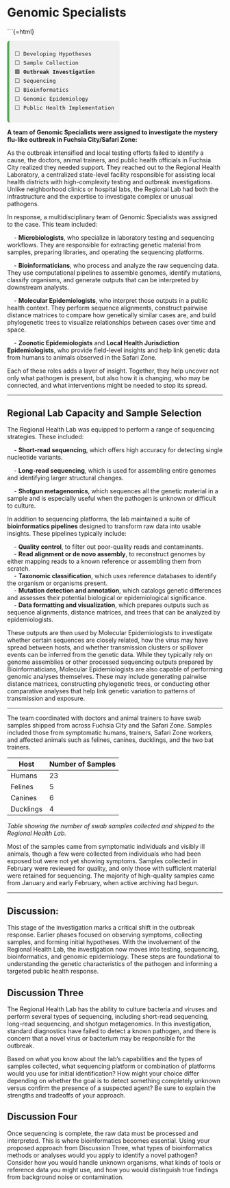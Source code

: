 # Genomic Specialists

```{=html}
<div style="font-family:monospace; font-size: 0.9em; background:#f0f0f0; border-left: 5px solid #4CAF50; padding: 0.75em 1em; margin-top: 1em; border-radius: 6px; width: fit-content;">
⬜ Developing Hypotheses<br>
⬜ Sample Collection<br>
🟩 <strong>Outbreak Investigation</strong><br>
⬜ Sequencing<br>
⬜ Bioinformatics<br>
⬜ Genomic Epidemiology <br>
⬜ Public Health Implementation
</div>


**A team of Genomic Specialists were assigned to investigate the mystery flu-like outbreak in Fuchsia City/Safari Zone:**


As the outbreak intensified and local testing efforts failed to identify a cause, the doctors, animal trainers, and public health officials in Fuchsia City realized they needed support. They reached out to the Regional Health Laboratory, a centralized state-level facility responsible for assisting local health districts with high-complexity testing and outbreak investigations. Unlike neighborhood clinics or hospital labs, the Regional Lab had both the infrastructure and the expertise to investigate complex or unusual pathogens.

In response, a multidisciplinary team of Genomic Specialists was assigned to the case. This team included:

&nbsp;&nbsp;&nbsp; - **Microbiologists**, who specialize in laboratory testing and sequencing workflows. They are responsible for extracting genetic material from samples, preparing libraries, and operating the sequencing platforms.

&nbsp;&nbsp;&nbsp; - **Bioinformaticians**, who process and analyze the raw sequencing data. They use computational pipelines to assemble genomes, identify mutations, classify organisms, and generate outputs that can be interpreted by downstream analysts.

&nbsp;&nbsp;&nbsp; - **Molecular Epidemiologists**, who interpret those outputs in a public health context. They perform sequence alignments, construct pairwise distance matrices to compare how genetically similar cases are, and build phylogenetic trees to visualize relationships between cases over time and space.

&nbsp;&nbsp;&nbsp; - **Zoonotic Epidemiologists** and **Local Health Jurisdiction Epidemiologists**, who provide field-level insights and help link genetic data from humans to animals observed in the Safari Zone.

Each of these roles adds a layer of insight. Together, they help uncover not only what pathogen is present, but also how it is changing, who may be connected, and what interventions might be needed to stop its spread.

---

## Regional Lab Capacity and Sample Selection

The Regional Health Lab was equipped to perform a range of sequencing strategies. These included:

&nbsp;&nbsp;&nbsp; - **Short-read sequencing**, which offers high accuracy for detecting single nucleotide variants.

&nbsp;&nbsp;&nbsp; - **Long-read sequencing**, which is used for assembling entire genomes and identifying larger structural changes.

&nbsp;&nbsp;&nbsp; - **Shotgun metagenomics**, which sequences all the genetic material in a sample and is especially useful when the pathogen is unknown or difficult to culture.

In addition to sequencing platforms, the lab maintained a suite of **bioinformatics pipelines** designed to transform raw data into usable insights. These pipelines typically include:

&nbsp;&nbsp;&nbsp; - **Quality control**, to filter out poor-quality reads and contaminants.  
&nbsp;&nbsp;&nbsp; - **Read alignment or de novo assembly**, to reconstruct genomes by either mapping reads to a known reference or assembling them from scratch.  
&nbsp;&nbsp;&nbsp; - **Taxonomic classification**, which uses reference databases to identify the organism or organisms present.  
&nbsp;&nbsp;&nbsp; - **Mutation detection and annotation**, which catalogs genetic differences and assesses their potential biological or epidemiological significance.  
&nbsp;&nbsp;&nbsp; - **Data formatting and visualization**, which prepares outputs such as sequence alignments, distance matrices, and trees that can be analyzed by epidemiologists.

These outputs are then used by Molecular Epidemiologists to investigate whether certain sequences are closely related, how the virus may have spread between hosts, and whether transmission clusters or spillover events can be inferred from the genetic data. While they typically rely on genome assemblies or other processed sequencing outputs prepared by Bioinformaticians, Molecular Epidemiologists are also capable of performing genomic analyses themselves. These may include generating pairwise distance matrices, constructing phylogenetic trees, or conducting other comparative analyses that help link genetic variation to patterns of transmission and exposure.

---

The team coordinated with doctors and animal trainers to have swab samples shipped from across Fuchsia City and the Safari Zone. Samples included those from symptomatic humans, trainers, Safari Zone workers, and affected animals such as felines, canines, ducklings, and the two bat trainers.

| Host      | Number of Samples |
|-----------|-------------------|
| Humans    | 23                |
| Felines   | 5                 |
| Canines   | 6                 |
| Ducklings | 4                 |

*Table showing the number of swab samples collected and shipped to the Regional Health Lab.*

Most of the samples came from symptomatic individuals and visibly ill animals, though a few were collected from individuals who had been exposed but were not yet showing symptoms. Samples collected in February were reviewed for quality, and only those with sufficient material were retained for sequencing. The majority of high-quality samples came from January and early February, when active archiving had begun.

---

## Discussion:

This stage of the investigation marks a critical shift in the outbreak response. Earlier phases focused on observing symptoms, collecting samples, and forming initial hypotheses. With the involvement of the Regional Health Lab, the investigation now moves into testing, sequencing, bioinformatics, and genomic epidemiology. These steps are foundational to understanding the genetic characteristics of the pathogen and informing a targeted public health response.

## Discussion Three

The Regional Health Lab has the ability to culture bacteria and viruses and perform several types of sequencing, including short-read sequencing, long-read sequencing, and shotgun metagenomics. In this investigation, standard diagnostics have failed to detect a known pathogen, and there is concern that a novel virus or bacterium may be responsible for the outbreak.

Based on what you know about the lab’s capabilities and the types of samples collected, what sequencing platform or combination of platforms would you use for initial identification? How might your choice differ depending on whether the goal is to detect something completely unknown versus confirm the presence of a suspected agent? Be sure to explain the strengths and tradeoffs of your approach.

## Discussion Four

Once sequencing is complete, the raw data must be processed and interpreted. This is where bioinformatics becomes essential. Using your proposed approach from Discussion Three, what types of bioinformatics methods or analyses would you apply to identify a novel pathogen? Consider how you would handle unknown organisms, what kinds of tools or reference data you might use, and how you would distinguish true findings from background noise or contamination.
